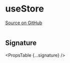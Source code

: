 
# useStore

[Source on GitHub](https://github.com/wbkd/react-flow/blob/f919cb152dd5a92ec3b4d7e4568ffe099bc2af39/packages/react/src/hooks/useStore.ts#L13)

```ts

```

## Signature

<PropsTable {...signature} />
